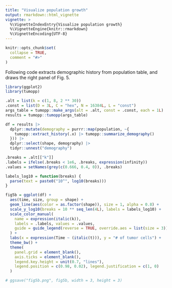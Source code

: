 ```yaml
---
title: "Visualize population growth"
output: rmarkdown::html_vignette
vignette: >
  %\VignetteIndexEntry{Visualize population growth}
  %\VignetteEngine{knitr::rmarkdown}
  %\VignetteEncoding{UTF-8}
---
```


```r
knitr::opts_chunk$set(
  collapse = TRUE,
  comment = "#>"
)
```

Following code extracts demographic history from population table, and draws the right panel of Fig. 5.

```r
library(ggplot2)
library(tumopp)

.alt = list(k = c(1, 8, 2 ** 30))
.const = list(D = 3L, C = "hex", N = 16384L, L = "const")
args_table = tumopp::make_args(alt = .alt, const = .const, each = 1L)
results = tumopp::tumopp(args_table)

df = results |>
  dplyr::mutate(demography = purrr::map(population, ~{
    tumopp::extract_history(.x) |> tumopp::summarize_demography()
  })) |>
  dplyr::select(shape, demography) |>
  tidyr::unnest("demography")

.breaks = .alt[["k"]]
.labels = ifelse(.breaks < 1e6, .breaks, expression(infinity))
.values = setNames(grey(c(0.666, 0.4, 0)), .breaks)

labels_log10 = function(breaks) {
  parse(text = paste0("10^", log10(breaks)))
}

fig5b = ggplot(df) +
  aes(time, size, group = shape) +
  geom_line(aes(color = as.factor(shape)), size = 1, alpha = 0.8) +
  scale_y_log10(breaks = 10 ** seq_len(4L), labels = labels_log10) +
  scale_color_manual(
    name = expression(italic(k)),
    labels = .labels, values = .values,
    guide = guide_legend(reverse = TRUE, override.aes = list(size = 3))
  ) +
  labs(x = expression(Time ~ (italic(t))), y = "# of tumor cells") +
  theme_bw() +
  theme(
    panel.grid = element_blank(),
    axis.ticks = element_blank(),
    legend.key.height = unit(0.7, "lines"),
    legend.position = c(0.98, 0.02), legend.justification = c(1, 0)
  )

# ggsave("fig5b.png", fig5b, width = 3, height = 3)
```
